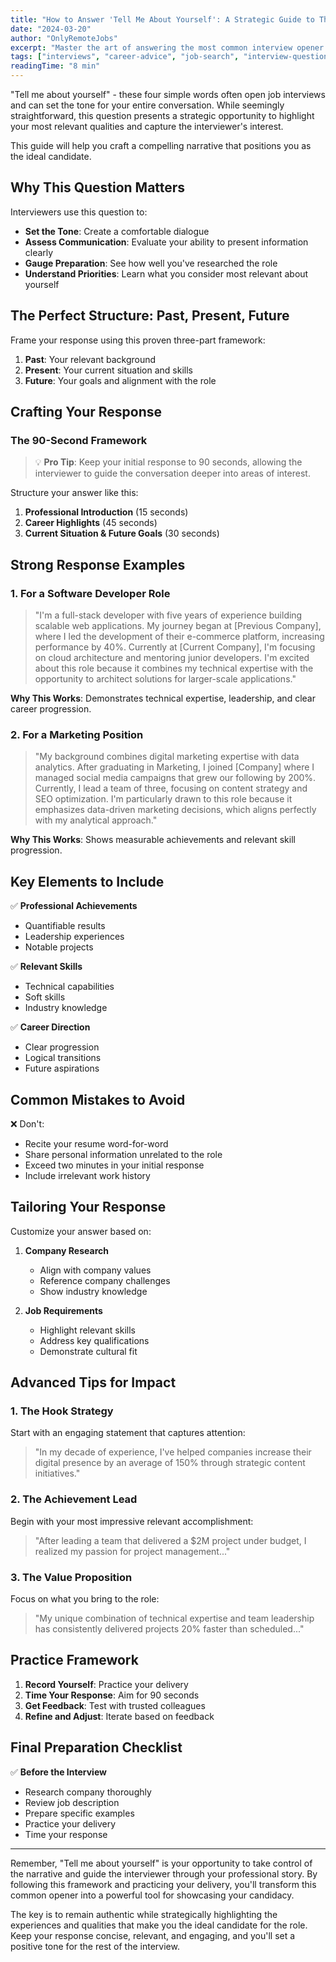 ```yaml
---
title: "How to Answer 'Tell Me About Yourself': A Strategic Guide to This Critical Interview Question"
date: "2024-03-20"
author: "OnlyRemoteJobs"
excerpt: "Master the art of answering the most common interview opener with our comprehensive guide, including proven frameworks and real-world examples."
tags: ["interviews", "career-advice", "job-search", "interview-questions"]
readingTime: "8 min"
---
```


"Tell me about yourself" - these four simple words often open job interviews and can set the tone for your entire conversation. While seemingly straightforward, this question presents a strategic opportunity to highlight your most relevant qualities and capture the interviewer's interest.

This guide will help you craft a compelling narrative that positions you as the ideal candidate.

## Why This Question Matters

Interviewers use this question to:

- **Set the Tone**: Create a comfortable dialogue
- **Assess Communication**: Evaluate your ability to present information clearly
- **Gauge Preparation**: See how well you've researched the role
- **Understand Priorities**: Learn what you consider most relevant about yourself

## The Perfect Structure: Past, Present, Future

Frame your response using this proven three-part framework:

1. **Past**: Your relevant background
2. **Present**: Your current situation and skills
3. **Future**: Your goals and alignment with the role

## Crafting Your Response

### The 90-Second Framework

> 💡 **Pro Tip**: Keep your initial response to 90 seconds, allowing the interviewer to guide the conversation deeper into areas of interest.

Structure your answer like this:

1. **Professional Introduction** (15 seconds)
2. **Career Highlights** (45 seconds)
3. **Current Situation & Future Goals** (30 seconds)

## Strong Response Examples

### 1. For a Software Developer Role

> "I'm a full-stack developer with five years of experience building scalable web applications. My journey began at [Previous Company], where I led the development of their e-commerce platform, increasing performance by 40%. Currently at [Current Company], I'm focusing on cloud architecture and mentoring junior developers. I'm excited about this role because it combines my technical expertise with the opportunity to architect solutions for larger-scale applications."

**Why This Works**: Demonstrates technical expertise, leadership, and clear career progression.

### 2. For a Marketing Position

> "My background combines digital marketing expertise with data analytics. After graduating in Marketing, I joined [Company] where I managed social media campaigns that grew our following by 200%. Currently, I lead a team of three, focusing on content strategy and SEO optimization. I'm particularly drawn to this role because it emphasizes data-driven marketing decisions, which aligns perfectly with my analytical approach."

**Why This Works**: Shows measurable achievements and relevant skill progression.

## Key Elements to Include

✅ **Professional Achievements**

- Quantifiable results
- Leadership experiences
- Notable projects

✅ **Relevant Skills**

- Technical capabilities
- Soft skills
- Industry knowledge

✅ **Career Direction**

- Clear progression
- Logical transitions
- Future aspirations

## Common Mistakes to Avoid

❌ Don't:

- Recite your resume word-for-word
- Share personal information unrelated to the role
- Exceed two minutes in your initial response
- Include irrelevant work history

## Tailoring Your Response

Customize your answer based on:

1. **Company Research**

   - Align with company values
   - Reference company challenges
   - Show industry knowledge

2. **Job Requirements**
   - Highlight relevant skills
   - Address key qualifications
   - Demonstrate cultural fit

## Advanced Tips for Impact

### 1. The Hook Strategy

Start with an engaging statement that captures attention:

> "In my decade of experience, I've helped companies increase their digital presence by an average of 150% through strategic content initiatives."

### 2. The Achievement Lead

Begin with your most impressive relevant accomplishment:

> "After leading a team that delivered a $2M project under budget, I realized my passion for project management..."

### 3. The Value Proposition

Focus on what you bring to the role:

> "My unique combination of technical expertise and team leadership has consistently delivered projects 20% faster than scheduled..."

## Practice Framework

1. **Record Yourself**: Practice your delivery
2. **Time Your Response**: Aim for 90 seconds
3. **Get Feedback**: Test with trusted colleagues
4. **Refine and Adjust**: Iterate based on feedback

## Final Preparation Checklist

✅ **Before the Interview**

- Research company thoroughly
- Review job description
- Prepare specific examples
- Practice your delivery
- Time your response

---

Remember, "Tell me about yourself" is your opportunity to take control of the narrative and guide the interviewer through your professional story. By following this framework and practicing your delivery, you'll transform this common opener into a powerful tool for showcasing your candidacy.

The key is to remain authentic while strategically highlighting the experiences and qualities that make you the ideal candidate for the role. Keep your response concise, relevant, and engaging, and you'll set a positive tone for the rest of the interview.

<BrowseJobsButton />
